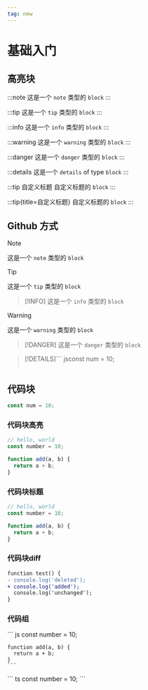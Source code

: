 ```yaml
---
tag: new
---
```



# 基础入门

## 高亮块

:::note
这是一个 `note` 类型的 `block`
:::

:::tip
这是一个 `tip` 类型的 `block`
:::

:::info
这是一个 `info` 类型的 `block`
:::

:::warning
这是一个 `warning` 类型的 `block`
:::

:::danger
这是一个 `danger` 类型的 `block`
:::

:::details
这是一个 `details` of type `block`
:::

:::tip 自定义标题
自定义标题的 `block`
:::

:::tip{title=自定义标题}
自定义标题的 `block`
:::

## Github 方式
> [!NOTE]
> 这是一个 `note` 类型的 `block`

> [!TIP]
> 这是一个 `tip` 类型的 `block`

> [!INFO]
> 这是一个 `info` 类型的 `block`

> [!WARNING]
> 这是一个 `warning` 类型的 `block`

> [!DANGER]
> 这是一个 `danger` 类型的 `block`

> [!DETAILS]``` jsconst num = 10;
> ```

## 代码块
``` js
const num = 10;
```

### 代码块高亮

```js {2}
// hello, world
const number = 10;

function add(a, b) {
  return a + b;
}
```

### 代码块标题

```js title="demo.js" {2}
// hello, world
const number = 10;

function add(a, b) {
  return a + b;
}
```

### 代码块diff

```diff
function test() {
- console.log('deleted');
+ console.log('added');
  console.log('unchanged');
}
```

### 代码组

<Tabs>
  <Tab label="代码">
    ``` js
    const number = 10;

    function add(a, b) {
      return a + b;
    }
    ```
  </Tab>

  <Tab label="rspress.config.ts">
    ``` ts
    const number = 10;
    ```
  </Tab>
</Tabs>
